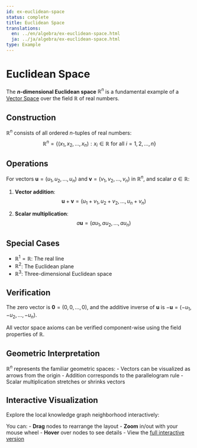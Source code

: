 ```yaml
---
id: ex-euclidean-space
status: complete
title: Euclidean Space
translations:
  en: ../en/algebra/ex-euclidean-space.html
  ja: ../ja/algebra/ex-euclidean-space.html
type: Example
---
```


# Euclidean Space {#ex-euclidean-space}

The **$n$-dimensional Euclidean space** $\mathbb{R}^n$ is a fundamental example of a [Vector Space](def-vector-space.qmd) over the field $\mathbb{R}$ of real numbers.

## Construction

$\mathbb{R}^n$ consists of all ordered $n$-tuples of real numbers:
$$\mathbb{R}^n = \{(x_1, x_2, \ldots, x_n) : x_i \in \mathbb{R} \text{ for all } i = 1, 2, \ldots, n\}$$

## Operations

For vectors $\mathbf{u} = (u_1, u_2, \ldots, u_n)$ and $\mathbf{v} = (v_1, v_2, \ldots, v_n)$ in $\mathbb{R}^n$, and scalar $a \in \mathbb{R}$:

1. **Vector addition**:
   $$\mathbf{u} + \mathbf{v} = (u_1 + v_1, u_2 + v_2, \ldots, u_n + v_n)$$

2. **Scalar multiplication**:
   $$a\mathbf{u} = (au_1, au_2, \ldots, au_n)$$

## Special Cases

- $\mathbb{R}^1 = \mathbb{R}$: The real line
- $\mathbb{R}^2$: The Euclidean plane
- $\mathbb{R}^3$: Three-dimensional Euclidean space

## Verification

The zero vector is $\mathbf{0} = (0, 0, \ldots, 0)$, and the additive inverse of $\mathbf{u}$ is $-\mathbf{u} = (-u_1, -u_2, \ldots, -u_n)$.

All vector space axioms can be verified component-wise using the field properties of $\mathbb{R}$.

## Geometric Interpretation

$\mathbb{R}^n$ represents the familiar geometric spaces:
- Vectors can be visualized as arrows from the origin
- Addition corresponds to the parallelogram rule
- Scalar multiplication stretches or shrinks vectors

## Interactive Visualization

Explore the local knowledge graph neighborhood interactively:

::: {.graph-viz data-id="ex-euclidean-space" data-width="700" data-height="500"}
:::

You can:
- **Drag** nodes to rearrange the layout
- **Zoom** in/out with your mouse wheel
- **Hover** over nodes to see details
- View the [full interactive version](../../output/interactive/en/ex-euclidean-space.html){target="_blank"}
